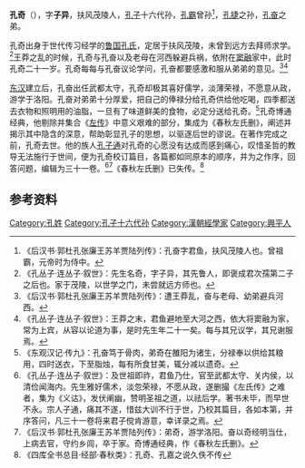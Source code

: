 '''孔奇'''（{{bd|？||？||}}），字'''子异'''，扶风茂陵人，[[孔子|孔子]]十六代孙，[[孔霸|孔霸]]曾孙<ref>《后汉书·郭杜孔张廉王苏羊贾陆列传》：孔奋字君鱼，扶风茂陵人也。曾祖霸，元帝时为侍中。</ref>，[[孔捷|孔捷]]之孙，[[孔奋|孔奋]]之弟。

孔奇出身于世代传习经学的[[鲁国孔氏|鲁国孔氏]]，定居于扶风茂陵，未曾到远方去拜师求学。<ref>《孔丛子·连丛子·叙世》：先生名奇，字子异，其先鲁人，即褒成君次孺第二子之后也。家于茂陵，以世学之门，未尝就远方师也。</ref>王莽之乱的时候，孔奇与孔奋以及老母在河西躲避兵祸，依附在[[窦融|窦融]]家中，此时孔奇二十一岁。孔奇每每与孔奋议论学问，孔奋都要感激和服从弟弟的意见。<ref>《后汉书·郭杜孔张廉王苏羊贾陆列传》：遭王莽乱，奋与老母、幼弟避兵河西。</ref><ref>《孔丛子·连丛子·叙世》：王莽之末，君鱼避地至大河之西，依大将窦融为家，常为上宾，从容以论道为事，是时先生年二十一矣。每与其兄议学，其兄谢服焉。</ref>

[[东汉|东汉]]建立后，孔奋出任武都太守，孔奇却极其喜好儒学，淡薄荣禄，不愿意从政，游学于洛阳。孔奋对弟弟十分厚爱，把自己的俸禄分给孔奇供给他吃喝，四季都送去衣物和照明用的油脂，一旦有了味道鲜美的食物，必定分送给孔奇。<ref>《东观汉记·传九》：孔奋笃于骨肉，弟奇在雒阳为诸生，分禄奉以供给其粮用，四时送衣，下至脂烛，每有所食甘美，辄分减以遗奇。</ref>孔奇博通经典，他剔除并集合《[[左传|左传]]》中意义艰难的部分，集成为《春秋左氏删》，阐述并揭示其中隐含的深意，帮助彰显孔子的思想，以驱逐后世的谬说。在著作完成之前，孔奇去世。他的族人[[孔子通|孔子通]]对孔奇的心愿没有达成而感到痛心，叹惜圣哲的教导无法施行于世间，便为孔奇校订篇目，各篇都如同原本的顺序，并为之作序，回答问题，编辑为三十一卷。<ref>《孔丛子·连丛子·叙世》：及世祖即祚，君鱼乃仕，官至武都太守、关内侯，以清俭闻海内。先生雅好儒术，淡忽荣禄，不愿从政，遂删撮《左氏传》之难者，集为《义诂》，发伏阐幽，赞明圣祖之道，以祛后学。著书未毕，而早世不永。宗人子通，痛其不遂，惜兹大训不行于世，乃校其篇目，各如本第，并序答问，凡三十一卷将来君子傥肯游意，幸详录之焉。</ref><ref>《后汉书·郭杜孔张廉王苏羊贾陆列传》：弟奇，游学洛阳。奋以奇经明当仕，上病去官，守约乡闾，卒于家。奇博通经典，作《春秋左氏删》。</ref>《春秋左氏删》已失传。<ref>《四库全书总目·经部·春秋类》：孔奇、孔嘉之说久佚不传</ref>

==参考资料==
{{reflist}}

[[Category:孔姓|Category:孔姓]]
[[Category:孔子十六代孙|Category:孔子十六代孙]]
[[Category:漢朝經學家|Category:漢朝經學家]]
[[Category:興平人|Category:興平人]]